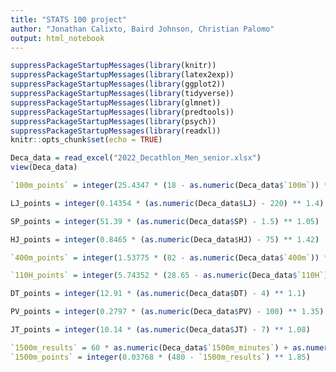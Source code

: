 ```yaml
---
title: "STATS 100 project"
author: "Jonathan Calixto, Baird Johnson, Christian Palomo"
output: html_notebook
---
```



```r
suppressPackageStartupMessages(library(knitr))
suppressPackageStartupMessages(library(latex2exp))
suppressPackageStartupMessages(library(ggplot2))
suppressPackageStartupMessages(library(tidyverse))
suppressPackageStartupMessages(library(glmnet))
suppressPackageStartupMessages(library(predtools))
suppressPackageStartupMessages(library(psych))
suppressPackageStartupMessages(library(readxl))
knitr::opts_chunk$set(echo = TRUE)
```

```r

Deca_data = read_excel("2022_Decathlon_Men_senior.xlsx")
view(Deca_data)

```

```r

`100m_points` = integer(25.4347 * (18 - as.numeric(Deca_data$`100m`)) ** 1.81)

LJ_points = integer(0.14354 * (as.numeric(Deca_data$LJ) - 220) ** 1.4)

SP_points = integer(51.39 * (as.numeric(Deca_data$SP) - 1.5) ** 1.05)

HJ_points = integer(0.8465 * (as.numeric(Deca_data$HJ) - 75) ** 1.42)

`400m_points` = integer(1.53775 * (82 - as.numeric(Deca_data$`400m`)) ** 1.81)

`110H_points` = integer(5.74352 * (28.65 - as.numeric(Deca_data$`110H`)) ** 1.92)

DT_points = integer(12.91 * (as.numeric(Deca_data$DT) - 4) ** 1.1)

PV_points = integer(0.2797 * (as.numeric(Deca_data$PV) - 100) ** 1.35)

JT_points = integer(10.14 * (as.numeric(Deca_data$JT) - 7) ** 1.08)

`1500m_results` = 60 * as.numeric(Deca_data$`1500m_minutes`) + as.numeric(Deca_data$`1500m_seconds`)
`1500m_points` = integer(0.03768 * (480 - `1500m_results`) ** 1.85)

```